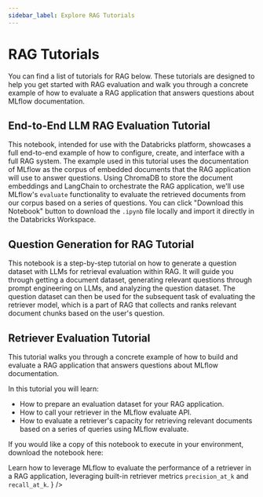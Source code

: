 ```yaml
---
sidebar_label: Explore RAG Tutorials
---
```



# RAG Tutorials

You can find a list of tutorials for RAG below. These tutorials are designed to help you
get started with RAG evaluation and walk you through a concrete example of how to evaluate
a RAG application that answers questions about MLflow documentation.

## End-to-End LLM RAG Evaluation Tutorial

This notebook, intended for use with the Databricks platform, showcases a full end-to-end example of how to configure, create, and interface with
a full RAG system. The example used in this tutorial uses the documentation of MLflow as the corpus of embedded documents that the RAG application will
use to answer questions. Using ChromaDB to store the document embeddings and LangChain to orchestrate the RAG application, we'll use MLflow's `evaluate`
functionality to evaluate the retrieved documents from our corpus based on a series of questions. You can click "Download this Notebook" button to
download the `.ipynb` file locally and import it directly in the Databricks Workspace.

<CardGroup>
  <PageCard headerText="End-to-End RAG Evaluation with MLflow" link="/llms/rag/notebooks/mlflow-e2e-evaluation.html" text="Comprehensive tutorial on evaluating Retrieval-Augmented Generation (RAG) systems using MLflow" />
</CardGroup>

## Question Generation for RAG Tutorial

This notebook is a step-by-step tutorial on how to generate a question dataset with
LLMs for retrieval evaluation within RAG. It will guide you through getting a document dataset,
generating relevant questions through prompt engineering on LLMs, and analyzing the
question dataset. The question dataset can then be used for the subsequent task of evaluating the
retriever model, which is a part of RAG that collects and ranks relevant document chunks based on
the user's question.

<CardGroup>
  <PageCard headerText="Question Generation for RAG Evaluation" link="/llms/rag/notebooks/question-generation-retrieval-evaluation.html" text="Step-by-step demonstration for how to automatically generate a question-answering dataset for RAG evaluation" />
</CardGroup>

## Retriever Evaluation Tutorial

This tutorial walks you through a concrete example of how to build and evaluate
a RAG application that answers questions about MLflow documentation.

In this tutorial you will learn:

- How to prepare an evaluation dataset for your RAG application.
- How to call your retriever in the MLflow evaluate API.
- How to evaluate a retriever's capacity for retrieving relevant documents based on a series of queries using MLflow evaluate.

If you would like a copy of this notebook to execute in your environment, download the notebook here:

<CardGroup>
  <PageCard
    headerText="Retriever Evaluation with MLflow"
    link="/llms/rag/notebooks/retriever-evaluation-tutorial.ipynb"
    text={
      <>
        Learn how to leverage MLflow to evaluate the performance of a retriever in a RAG application, leveraging built-in retriever metrics <code>precision_at_k</code> and <code>recall_at_k</code>.
      </>
    }
  />
</CardGroup>
